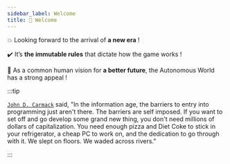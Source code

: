 ```yaml
---
sidebar_label: Welcome
title: 👋 Welcome
---
```


💥 Looking forward to the arrival of **a new era** !

✔️ It’s **the immutable rules** that dictate how the game works !

🧐 As a common human vision for **a better future**, the Autonomous World has a strong appeal !

:::tip

[`John D. Carmack`](https://en.wikipedia.org/wiki/John_Carmack) said, "In the information age, the barriers to entry into programming just aren't there. The barriers are self imposed. If you want to set off and go develop some grand new thing, you don't need millions of dollars of capitalization. You need enough pizza and Diet Coke to stick in your refrigerator, a cheap PC to work on, and the dedication to go through with it. We slept on floors. We waded across rivers." 

:::
